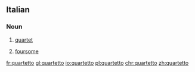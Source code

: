 ==Italian==

===Noun===
{{it-noun|m|quartetti}}

# {{context|music|lang=it}} [[quartet]]
# [[foursome]]

[[fr:quartetto]]
[[gl:quartetto]]
[[io:quartetto]]
[[pl:quartetto]]
[[chr:quartetto]]
[[zh:quartetto]]